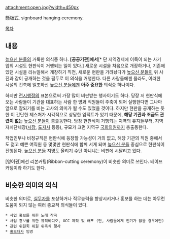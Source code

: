 attachment:open.jpg?width=450px

懸板式. signboard hanging ceremony.

[[목차]]

== 내용 ==
[[높으신 분들]]의 거룩한 의식중 하나. '''[공공기관]에서'''[* 단 지역경제에 이득이 되는 사기업의 시설도 현판식이 거행되는 일이 있다.] 새로운 시설을 처음으로 개장하거나, 기존에 있던 시설을 리뉴얼해서 개장하기 직전, 새로운 현판을 가려놨다가 [[높으신 분들]]이 위 사진과 같이 공개하는 것을 필두로 이 의식을 거행한다. 다른 사람들에겐 몰라도, 이러한 시설의 건축에 일조하신 [[높으신 분들]]에겐 '''아주 중요한''' 의식중 하나이다.

하지만 [[전시행정]]의 표본으로써 가장 많이 비판받는 행사이기도 하다. 당장 저 현판식에 오는 사람들이 기관을 대표하는 사람 한 명과 직원들이 주축이 되어 실행한다면 그나마 앞으로 잘되기를 비는 고사의 의미가 될 수도 있었을 것이다. 하지만 현판을 공개하는 듯 한 이 간단한 제스처가 시각적으로 상당한 임팩트가 있기 때문에, '''해당 기관과 조금도 관련이 없는''' [[높으신 분들]]이 총출동한다. 당장 현판식이 거행되는 지역의 유지들부터, 지역자치단체장([[시장]], [[도지사]] 등등), 규모가 크면 지역구 [[국회의원]]까지 총출동한다. 

작업인부나 비정규직은 현판식에 등장할 가능성이 거의 없고, 해당 기관의 직원 중에서도 젊고 예쁜 여직원 등 몇몇만 현판식에 함께 서게 되며 [[높으신 분들]] 중심으로 현판식이 진행된다.
[[높으신 분들]] 지명도 올리기 수단 아니냐는 비판에 시달리고 있다.

[영어권]에선 리본커팅(Ribbon-cutting ceremony)이 비슷한 의미로 쓰인다. 테이프커팅이라 하기도 한다.

== 비슷한 의미의 의식 ==
비슷한 의미로, [[실무자]]를 포상하거나 직무능력을 향상시키거나 홍보를 하는 데는 아무런 도움이 되지 않는 여러 종교적 의식들이 있다.

 * 사업 홍보를 위한 노래 작곡
 * 사업 홍보를 위한 뮤직비디오, UCC 제작 및 배포 (단, 사람들에게 인기가 없을 경우에만)
 * 관련 위원회 위원 위촉식 행사
 * [[홍보대사]] 임명
